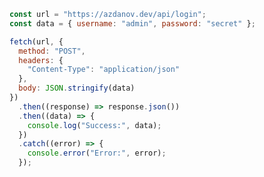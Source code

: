 ```javascript
const url = "https://azdanov.dev/api/login";
const data = { username: "admin", password: "secret" };

fetch(url, {
  method: "POST",
  headers: {
    "Content-Type": "application/json"
  },
  body: JSON.stringify(data)
})
  .then((response) => response.json())
  .then((data) => {
    console.log("Success:", data);
  })
  .catch((error) => {
    console.error("Error:", error);
  });
```
